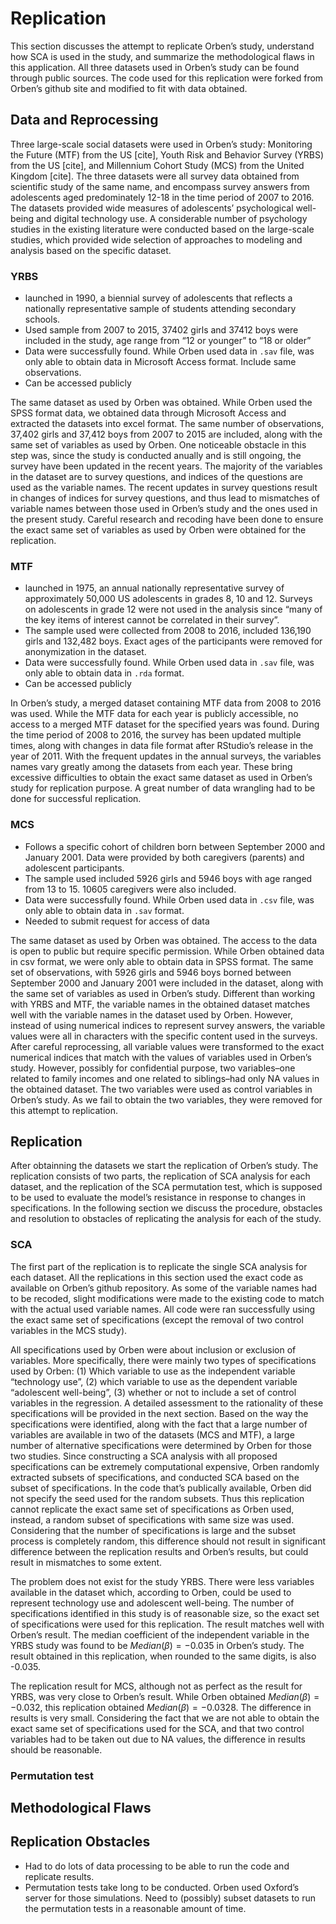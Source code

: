 # Replication {#replication}

This section discusses the attempt to replicate Orben's study, understand how SCA is used in the study, and summarize the methodological flaws in this application. All three datasets used in Orben's study can be found through public sources. The code used for this replication were forked from Orben's github site and modified to fit with data obtained. 

## Data and Reprocessing

\par Three large-scale social datasets were used in Orben's study: Monitoring the Future (MTF) from the US [cite], Youth Risk and Behavior Survey (YRBS) from the US [cite], and Millennium Cohort Study (MCS) from the United Kingdom [cite]. The three datasets were all survey data obtained from scientific study of the same name, and encompass survey answers from adolescents aged predominately 12-18 in the time period of 2007 to 2016. The datasets provided wide measures of adolescents' psychological well-being and digital technology use. A considerable number of psychology studies in the existing literature were conducted based on the large-scale studies, which provided wide selection of approaches to modeling and analysis based on the specific dataset. 
    
### YRBS

- launched in 1990, a biennial survey of adolescents that reflects a nationally representative sample of students attending secondary schools. 
- Used sample from 2007 to 2015, 37402 girls and 37412 boys were included in the study, age range from "12 or younger" to "18 or older"
- Data were successfully found. While Orben used data in `.sav` file, was only able to obtain data in Microsoft Access format. Include same observations. 
- Can be accessed publicly

\par The same dataset as used by Orben was obtained. While Orben used the SPSS format data, we obtained data through Microsoft Access and extracted the datasets into excel format. The same number of observations, 37,402 girls and 37,412 boys from 2007 to 2015 are included, along with the same set of variables as used by Orben. One noticeable obstacle in this step was, since the study is conducted anually and is still ongoing, the survey have been updated in the recent years. The majority of the variables in the dataset are to survey questions, and indices of the questions are used as the variable names. The recent updates in survey questions result in changes of indices for survey questions, and thus lead to mismatches of variable names between those used in Orben's study and the ones used in the present study. Careful research and recoding have been done to ensure the exact same set of variables as used by Orben were obtained for the replication. 

### MTF

- launched in 1975, an annual nationally representative survey of approximately 50,000 US adolescents in grades 8, 10 and 12. Surveys on adolescents in grade 12 were not used in the analysis since "many of the key items of interest cannot be correlated in their survey". 
- The sample used were collected from 2008 to 2016, included 136,190 girls and 132,482 boys. Exact ages of the participants were removed for anonymization in the dataset. 
- Data were successfully found. While Orben used data in `.sav` file, was only able to obtain data in `.rda` format. 
- Can be accessed publicly

\par In Orben's study, a merged dataset containing MTF data from 2008 to 2016 was used. While the MTF data for each year is publicly accessible, no access to a merged MTF dataset for the specified years was found. During the time period of 2008 to 2016, the survey has been updated multiple times, along with changes in data file format after RStudio's release in the year of 2011. With the frequent updates in the annual surveys, the variables names vary greatly among the datasets from each year. These bring excessive difficulties to obtain the exact same dataset as used in Orben's study for replication purpose. A great number of data wrangling had to be done for successful replication. 

### MCS

- Follows a specific cohort of children born between September 2000 and January 2001. Data were provided by both caregivers (parents) and adolescent participants. 
- The sample used included 5926 girls and 5946 boys with age ranged from 13 to 15. 10605 caregivers were also included. 
- Data were successfully found. While Orben used data in `.csv` file, was only able to obtain data in `.sav` format. 
- Needed to submit request for access of data

\par The same dataset as used by Orben was obtained. The access to the data is open to public but require specific permission. While Orben obtained data in csv format, we were only able to obtain data in SPSS format. The same set of observations, with 5926 girls and 5946 boys borned between September 2000 and January 2001 were included in the dataset, along with the same set of variables as used in Orben's study. Different than working with YRBS and MTF, the variable names in the obtained dataset matches well with the variable names in the dataset used by Orben. However, instead of using numerical indices to represent survey answers, the variable values were all in characters with the specific content used in the surveys. After careful reprocessing, all variable values were transformed to the exact numerical indices that match with the values of variables used in Orben's study. However, possibly for confidential purpose, two variables--one related to family incomes and one related to siblings--had only NA values in the obtained dataset. The two variables were used as control variables in Orben's study. As we fail to obtain the two variables, they were removed for this attempt to replication.  

## Replication

\par After obtainning the datasets we start the replication of Orben's study. The replication consists of two parts, the replication of SCA analysis for each dataset, and the replication of the SCA permutation test, which is supposed to be used to evaluate the model's resistance in response to changes in specifications. In the following section we discuss the procedure, obstacles and resolution to obstacles of replicating the analysis for each of the study. 

### SCA

\par The first part of the replication is to replicate the single SCA analysis for each dataset. All the replications in this section used the exact code as available on Orben's github repository. As some of the variable names had to be recoded, slight modifications were made to the existing code to match with the actual used variable names. All code were ran successfully using the exact same set of specifications (except the removal of two control variables in the MCS study). 

\par All specifications used by Orben were about inclusion or exclusion of variables. More specifically, there were mainly two types of specifications used by Orben: (1) Which variable to use as the independent variable "technology use", (2) which variable to use as the dependent variable "adolescent well-being", (3) whether or not to include a set of control variables in the regression. A detailed assessment to the rationality of these specifications will be provided in the next section. Based on the way the specifications were identified, along with the fact that a large number of variables are available in two of the datasets (MCS and MTF), a large number of alternative specifications were determined by Orben for those two studies. Since constructing a SCA analysis with all proposed specifications can be extremely computational expensive, Orben randomly extracted subsets of specifications, and conducted SCA based on the subset of specifications. In the code that's publically available, Orben did not specify the seed used for the random subsets. Thus this replication cannot replicate the exact same set of specifications as Orben used, instead, a random subset of specifications with same size was used. Considering that the number of specifications is large and the subset process is completely random, this difference should not result in significant difference between the replication results and Orben's results, but could result in mismatches to some extent. 

\par The problem does not exist for the study YRBS. There were less variables available in the dataset which, according to Orben, could be used to represent technology use and adolescent well-being. The number of specifications identified in this study is of reasonable size, so the exact set of specifications were used for this replication. The result matches well with Orben's result. The median coefficient of the independent variable in the YRBS study was found to be $Median(\beta) = -0.035$  in Orben's study. The result obtained in this replication, when rounded to the same digits, is also -0.035. 

\par The replication result for MCS, although not as perfect as the result for YRBS, was very close to Orben's result. While Orben obtained $Median(\beta) = -0.032$, this replication obtained $Median(\beta) = -0.0328$. The difference in results is very small. Considering the fact that we are not able to obtain the exact same set of specifications used for the SCA, and that two control variables had to be taken out due to NA values, the difference in results should be reasonable. 

### Permutation test

## Methodological Flaws



## Replication Obstacles

- Had to do lots of data processing to be able to run the code and replicate results. 
- Permutation tests take long to be conducted. Orben used Oxford's server for those simulations. Need to (possibly) subset datasets to run the permutation tests in a reasonable amount of time. 
